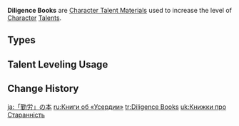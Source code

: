 {{Terminology Infobox
|image        = <gallery>
Item Teachings of Diligence.png|Teachings
Item Guide to Diligence.png|Guide
Item Philosophies of Diligence.png|Philosophies
</gallery>
|type         = Item Groups
|type2        = Character Talent Materials
|type3        = Talent Books
|type4        = Talent Book Groups
|day1         = Tuesday
|day2         = Friday
|day3         = Sunday
|source1      = Taishan Mansion
}}
'''Diligence Books''' are [[Character Talent Material]]s used to increase the level of [[Character]] [[Talents]].

==Types==
{{Material Quality
|2=Teachings of Diligence
|3=Guide to Diligence
|4=Philosophies of Diligence
}}

==Talent Leveling Usage==
{{Talent Leveling Usage|item=Teachings of Diligence|item2=Guide to Diligence|item3=Philosophies of Diligence|or=yes}}

==Change History==
{{Change History|1.0}}
[[Category:Diligence Books| ]]

[[ja:「勤労」の本]]
[[ru:Книги об «Усердии»]]
[[tr:Diligence Books]]
[[uk:Книжки про Старанність]]